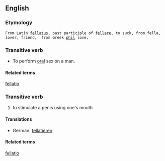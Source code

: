 ==English==

===Etymology===
 From Latin [[fellatus]], past participle of [[fellare]], to suck, from fella, lover, friend,  from Greek [[phil]] love.

===Transitive verb===
* To perform [[oral]] sex on a man.

====Related terms====
[[fellatio]]

===Transitive verb===
# to stimulate a penis using one's mouth

====Translations====
*German: [[fellatieren]]

====Related terms====
[[fellatio]]